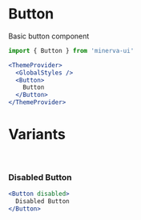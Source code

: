 
<Meta title="Components|Button" component={Button} />

# Button

Basic button component

```js
import { Button } from 'minerva-ui'
```

```jsx
<ThemeProvider>
  <GlobalStyles />
  <Button>
    Button
  </Button>
</ThemeProvider>
```

<Props of={Button} />

# Variants
<br />

### Disabled Button
```jsx
<Button disabled>
  Disabled Button
</Button>
```